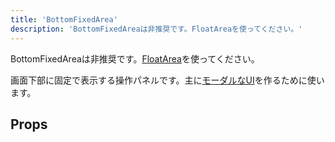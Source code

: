 ```yaml
---
title: 'BottomFixedArea'
description: 'BottomFixedAreaは非推奨です。FloatAreaを使ってください。'
---
```


<BaseColumn>
  <ResponseMessage type="warning">
    BottomFixedAreaは非推奨です。<a href="/products/components/float-area/">FloatArea</a>を使ってください。
  </ResponseMessage>
</BaseColumn>

画面下部に固定で表示する操作パネルです。主に[モーダルなUI](/products/design-patterns/modal-ui/)を作るために使います。

<ComponentStory name="BottomFixedArea" />

## Props

<ComponentPropsTable name="BottomFixedArea" />
